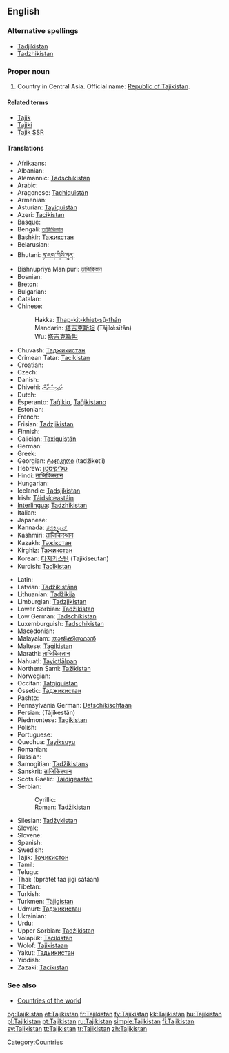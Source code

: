 ==English==
{{wikipedia}}

===Alternative spellings===
*[[Tadjikistan]]
*[[Tadzhikistan]]

===Proper noun===
{{infl|en|proper noun}}

# Country in Central Asia. Official name: [[Republic of Tajikistan]].

====Related terms====
* [[Tajik]]
* [[Tajiki]]
* [[Tajik SSR]]

====Translations====
{{trans-top|Republic of Tajikistan}}
* Afrikaans: {{t|af|Tadjikistan}}
* Albanian: {{t|sq|Taxhikistani}}
* Alemannic: [[Tadschikistan]]
* Arabic: {{Arab|[[طاجيكستان]]}} {{m}}
* Aragonese: [[Tachiquistán]]
* Armenian: {{t|hy|Տաջիկստան|tr=Taǰikstan}}
* Asturian: [[Tayiquistán]] {{m}}
* Azeri: [[Tacikistan]]
* Basque: {{t|eu|Tadjikistan}}
* Bengali: [[তাজিকিস্তান]]
* Bashkir: [[Тажикстан]]
* Belarusian: {{t|be|Таджыкістан}}
* Bhutani: [[ཏ་ཇག་ཀིསི་ཏཱན་]]
* Bishnupriya Manipuri: [[তাজিকিস্তান]]
* Bosnian: {{t-|bs|Tadžikistan|m}}
* Breton: {{t|br|Tadjikistan}}
* Bulgarian: {{t|bg|Таджикистан}}
* Catalan: {{t|ca|Tadjikistan}}
* Chinese:
*: Hakka: [[Thap-kit-khiet-sṳ̂-thán]]
*: Mandarin: [[塔吉克斯坦]] (Tǎjíkèsītǎn)
*: Wu: [[塔吉克斯坦]]
* Chuvash: [[Таджикистан]]
* Crimean Tatar: [[Tacikistan]]
* Croatian: {{t|hr|Tadžikistan}}
* Czech: {{t-|cs|Tádžikistán|m}}
* Danish: {{t-|da|Tadsjikistan}}
* Dhivehi: [[ތަޖިކިސްތާން]]
* Dutch: {{t+|nl|Tadzjikistan}}
* Esperanto: [[Taĝikio]], [[Taĝikistano]]
* Estonian: {{t|et|Tadžikistan}}
* French: {{t+|fr|Tadjikistan}}
* Frisian: [[Tadzjikistan]]
* Finnish: {{t+|fi|Tadžikistan}}
* Galician: [[Taxiquistán]]
* German: {{t+|de|Tadschikistan}}
* Greek: {{t+|el|Τατζικιστάν|n|tr=Tatzikistán|sc=Grek}}
* Georgian: [[ტაჯიკეთი]] (tadžiket‘i)
* Hebrew: [[טג'יקיסטן]]
* Hindi: [[ताजिकिस्तान]]
* Hungarian: {{t|hu|Tádzsikisztán}}
* Icelandic: [[Tadsjikistan]]
* Irish: [[Táidsíceastáin]]
* [[Interlingua]]: [[Tadzhikistan]]
* Italian: {{t-|it|Tagikistan}}
* Japanese: {{t+|ja|タジキスタン|tr=Tajikisutan|sc=Jpan}}
* Kannada: [[ತಜಿಕಿಸ್ತಾನ್]]
* Kashmiri: [[ताजिकिस्थान]]
* Kazakh: [[Тәжікстан]]
* Kirghiz: [[Тажикстан]]
* Korean: [[타지키스탄]] (Tajikiseutan)
* Kurdish: [[Tacîkistan]]
{{trans-mid}}
* Latin: {{t|la|Tadzikistania}}
* Latvian: [[Tadžikistāna]]
* Lithuanian: [[Tadžikija]]
* Limburgian: [[Tadzjikistan]]
* Lower Sorbian: [[Tadžikistan]]
* Low German: [[Tadschikistan]]
* Luxemburguish: [[Tadschikistan]]
* Macedonian: {{t|mk|Таџикистан}}
* Malayalam: [[താജിക്കിസ്ഥാന്‍]]
* Maltese: [[Taġikistan]]
* Marathi: [[ताजिकिस्तान]]
* Nahuatl: [[Tayictlālpan]]
* Northern Sami: [[Tažikistan]]
* Norwegian: {{t+|no|Tadsjikistan}}
* Occitan: [[Tatgiquistan]]
* Ossetic: [[Таджикистан]]
* Pashto: {{ps-Arab|[[تاجکستان]]}}
* Pennsylvania German: [[Datschikischtaan]]
* Persian: {{fa-Arab|[[تاجیکستان]]}} (Tâjikestân)
* Piedmontese: [[Tagikistan]]
* Polish: {{t+|pl|Tadżykistan}}
* Portuguese: {{t+|pt|Tajiquistão}}
* Quechua: [[Tayiksuyu]]
* Romanian: {{t-|ro|Tadjikistan|n}}
* Russian: {{t+|ru|Таджикистан|m|tr=Tadžikistán|sc=Cyrl}}
* Samogitian: [[Tadžikistans]]
* Sanskrit: [[ताजिकिस्थान]]
* Scots Gaelic: [[Taidigeastàn]]
* Serbian:
*: Cyrillic: {{t|sr|Таџикистан|m}}
*: Roman: [[Tadžikistan]] {{m}}
* Silesian: [[Tadžykistan]]
* Slovak: {{t|sk|Tadžikistan}}
* Slovene: {{t|sl|Tadžikistan}}
* Spanish: {{t|es|Tayikistán}}
* Swedish: {{t+|sv|Tadzjikistan}}
* Tajik: [[Тоҷикистон]]
* Tamil: {{t|ta|தஜிகிஸ்தான்}}
* Telugu: {{t|ye|తజికిస్తాన్}}
* Thai: {{Thai|[[ประเทศทาจิกิสถาน]]}} (bpràtêt taa jìgì sàtăan)
* Tibetan: {{t|bo|ཐ་ཇི་ཁེ་སི་ཏན}}
* Turkish: {{t|tr|Tacikistan}}
* Turkmen: [[Täjigistan]]
* Udmurt: [[Таджикистан]]
* Ukrainian: {{t|uk|Таджикистан}}
* Urdu: {{ur-Arab|[[تاجکستان]]}}
* Upper Sorbian: [[Tadźikistan]]
* Volapük: [[Tacikistän]]
* Wolof: [[Tajikistaan]]
* Yakut: [[Тадьикистан]]
* Yiddish: {{t|yi|טאדזשיקיסטאן}}
* Zazaki: [[Tacikıstan]]
{{trans-bottom}}

===See also===
* [[Appendix:Countries of the world|Countries of the world]]

[[Category:Countries]]

[[bg:Tajikistan]]
[[et:Tajikistan]]
[[fr:Tajikistan]]
[[fy:Tajikistan]]
[[kk:Tajikistan]]
[[hu:Tajikistan]]
[[pl:Tajikistan]]
[[pt:Tajikistan]]
[[ru:Tajikistan]]
[[simple:Tajikistan]]
[[fi:Tajikistan]]
[[sv:Tajikistan]]
[[tt:Tajikistan]]
[[tr:Tajikistan]]
[[zh:Tajikistan]]